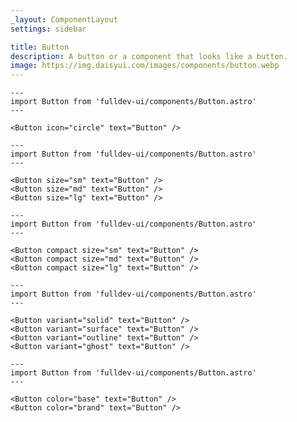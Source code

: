 ```yaml
---
_layout: ComponentLayout
settings: sidebar

title: Button
description: A button or a component that looks like a button.
image: https://img.daisyui.com/images/components/button.webp
---
```


```astro live props={{ title: 'icon' }}
---
import Button from 'fulldev-ui/components/Button.astro'
---

<Button icon="circle" text="Button" />
```

```astro live props={{ title: 'size' }}
---
import Button from 'fulldev-ui/components/Button.astro'
---

<Button size="sm" text="Button" />
<Button size="md" text="Button" />
<Button size="lg" text="Button" />
```

```astro live props={{ title: 'compact' }}
---
import Button from 'fulldev-ui/components/Button.astro'
---

<Button compact size="sm" text="Button" />
<Button compact size="md" text="Button" />
<Button compact size="lg" text="Button" />
```

```astro live props={{ title: 'variant' }}
---
import Button from 'fulldev-ui/components/Button.astro'
---

<Button variant="solid" text="Button" />
<Button variant="surface" text="Button" />
<Button variant="outline" text="Button" />
<Button variant="ghost" text="Button" />
```

```astro live props={{ title: 'color' }}
---
import Button from 'fulldev-ui/components/Button.astro'
---

<Button color="base" text="Button" />
<Button color="brand" text="Button" />
```
